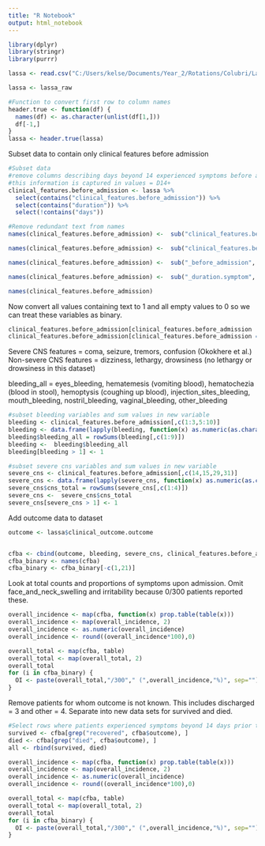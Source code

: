 ---
title: "R Notebook"
output: html_notebook
---

```{r}
library(dplyr)
library(stringr)
library(purrr)
```

```{r}
lassa <- read.csv("C:/Users/kelse/Documents/Year_2/Rotations/Colubri/Lassa_virus/practice_data/commcare-randomized-data-2018-2020.csv", header = FALSE, sep = ",")

lassa <- lassa_raw

#Function to convert first row to column names
header.true <- function(df) {
  names(df) <- as.character(unlist(df[1,]))
  df[-1,]
}
lassa <- header.true(lassa)
```

Subset data to contain only clinical features before admission

```{r}
#Subset data
#remove columns describing days beyond 14 experienced symptoms before admission
#this information is captured in values = D14+
clinical_features.before_admission <- lassa %>%
  select(contains("clinical_features.before_admission")) %>%
  select(contains("duration")) %>%
  select(!contains("days")) 

#Remove redundant text from names
names(clinical_features.before_admission) <-  sub("clinical_features.before_admission_group.before_admission_symptom_duration.", "", names(clinical_features.before_admission))

names(clinical_features.before_admission) <-  sub("clinical_features.before_admission_group.before_admission_bleeding_question_group.bleeding_duration.", "", names(clinical_features.before_admission))

names(clinical_features.before_admission) <-  sub("_before_admission", "", names(clinical_features.before_admission))

names(clinical_features.before_admission) <-  sub("_duration.symptom", "", names(clinical_features.before_admission))

names(clinical_features.before_admission)
```

Now convert all values containing text to 1 and all empty values to 0 so we can treat these variables as binary.

```{r}
clinical_features.before_admission[clinical_features.before_admission != ""] <- 1
clinical_features.before_admission[clinical_features.before_admission == ""] <- 0
```

Severe CNS features = coma, seizure, tremors, confusion (Okokhere et al.)
Non-severe CNS features = dizziness, lethargy, drowsiness (no lethargy or drowsiness in this dataset)

bleeding_all = eyes_bleeding, hematemesis (vomiting blood), hematochezia (blood in stool), hemoptysis (coughing up blood), injection_sites_bleeding, mouth_bleeding, nostril_bleeding, vaginal_bleeding, other_bleeding

```{r}
#subset bleeding variables and sum values in new variable
bleeding <- clinical_features.before_admission[,c(1:3,5:10)]
bleeding <- data.frame(lapply(bleeding, function(x) as.numeric(as.character(x))))
bleeding$bleeding_all = rowSums(bleeding[,c(1:9)])
bleeding <-  bleeding$bleeding_all
bleeding[bleeding > 1] <- 1

#subset severe cns variables and sum values in new variable
severe_cns <- clinical_features.before_admission[,c(14,15,29,31)]
severe_cns <- data.frame(lapply(severe_cns, function(x) as.numeric(as.character(x))))
severe_cns$cns_total = rowSums(severe_cns[,c(1:4)])
severe_cns <-  severe_cns$cns_total
severe_cns[severe_cns > 1] <- 1
```

Add outcome data to dataset 

```{r}
outcome <- lassa$clinical_outcome.outcome


cfba <- cbind(outcome, bleeding, severe_cns, clinical_features.before_admission[,-c(1:3,5:10,14,15,20,23,29,31)])
cfba_binary <- names(cfba)
cfba_binary <- cfba_binary[-c(1,21)]
```

Look at total counts and proportions of symptoms upon admission. Omit face_and_neck_swelling and irritability because 0/300 patients reported these.

```{r}
overall_incidence <- map(cfba, function(x) prop.table(table(x)))
overall_incidence <- map(overall_incidence, 2)
overall_incidence <- as.numeric(overall_incidence)
overall_incidence <- round((overall_incidence*100),0)

overall_total <- map(cfba, table)
overall_total <- map(overall_total, 2)
overall_total
for (i in cfba_binary) {
  OI <- paste(overall_total,"/300"," (",overall_incidence,"%)", sep="")
}
```

Remove patients for whom outcome is not known. This includes discharged = 3 and other = 4. Separate into new data sets for survived and died.

```{r}
#Select rows where patients experienced symptoms beyond 14 days prior to admission
survived <- cfba[grep("recovered", cfba$outcome), ]
died <- cfba[grep("died", cfba$outcome), ]
all <- rbind(survived, died)

```

```{r}
overall_incidence <- map(cfba, function(x) prop.table(table(x)))
overall_incidence <- map(overall_incidence, 2)
overall_incidence <- as.numeric(overall_incidence)
overall_incidence <- round((overall_incidence*100),0)

overall_total <- map(cfba, table)
overall_total <- map(overall_total, 2)
overall_total
for (i in cfba_binary) {
  OI <- paste(overall_total,"/300"," (",overall_incidence,"%)", sep="")
}
```

